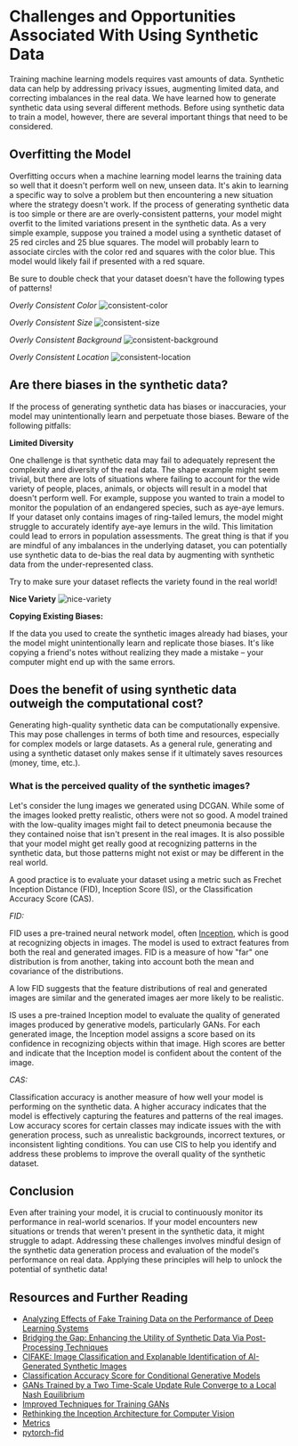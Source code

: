 # Challenges and Opportunities Associated With Using Synthetic Data

Training machine learning models requires vast amounts of data. Synthetic data can help by addressing privacy issues,
augmenting limited data, and correcting imbalances in the real data. We have learned how to generate synthetic data using several different methods.
Before using synthetic data to train a model, however, there are several important things that need to be considered.

## Overfitting the Model

Overfitting occurs when a machine learning model learns the training data so well that it doesn't perform well on new, unseen data.
It's akin to learning a specific way to solve a problem but then encountering a new situation where the strategy doesn't work.
If the process of generating synthetic data is too simple or there are are overly-consistent patterns, your model might overfit to the limited variations
present in the synthetic data. As a very simple example, suppose you trained a model using a synthetic
dataset of 25 red circles and 25 blue squares. The model will probably learn to associate circles with the color red and squares with the color blue. This model
would likely fail if presented with a red square.

<Tip warning="true">
  Be sure to double check that your dataset doesn't have the following types of
  patterns!
</Tip>

_Overly Consistent Color_
![consistent-color](URL)

_Overly Consistent Size_
![consistent-size](URL)

_Overly Consistent Background_
![consistent-background](URL)

_Overly Consistent Location_
![consistent-location](URL)

## Are there biases in the synthetic data?

If the process of generating synthetic data has biases or inaccuracies, your model may unintentionally
learn and perpetuate those biases. Beware of the following pitfalls:

**Limited Diversity**

One challenge is that synthetic data may fail to adequately represent the complexity
and diversity of the real data. The shape example might seem trivial, but there are lots of situations where failing
to account for the wide variety of people, places, animals, or objects will result in a model that doesn't perform well. For
example, suppose you wanted to train a model to monitor the population of an endangered species, such as aye-aye lemurs.  
If your dataset only contains images of ring-tailed lemurs, the model might struggle to accurately identify aye-aye lemurs in the wild.
This limitation could lead to errors in population assessments. The great thing is that if you are mindful of any imbalances in the underlying dataset,
you can potentially use synthetic data to de-bias the real data by augmenting with synthetic data from the under-represented class.

<Tip>
  Try to make sure your dataset reflects the variety found in the real world!
</Tip>

**Nice Variety**
![nice-variety](URL)

**Copying Existing Biases:**

If the data you used to create the synthetic images already had biases, your the model might unintentionally
learn and replicate those biases. It's like copying a friend's notes without realizing they made a mistake
– your computer might end up with the same errors.

## Does the benefit of using synthetic data outweigh the computational cost?

Generating high-quality synthetic data can be computationally expensive. This may pose challenges in terms
of both time and resources, especially for complex models or large datasets. As a general rule, generating and using a synthetic dataset
only makes sense if it ultimately saves resources (money, time, etc.).

### What is the perceived quality of the synthetic images?

Let's consider the lung images we generated using DCGAN. While some of the images looked pretty realistic, others were not
so good. A model trained with the low-quality images might fail to detect pneumonia because the they contained noise that isn't present in the real images.
It is also possible that your model might get really good at recognizing patterns in the synthetic data, but those patterns might not exist
or may be different in the real world.

A good practice is to evaluate your dataset using a metric such as Frechet Inception Distance (FID), Inception Score (IS), or the Classification
Accuracy Score (CAS).

_FID:_

FID uses a pre-trained neural network model, often [Inception](https://huggingface.co/docs/timm/models/inception-v4), which is good at recognizing objects in images.
The model is used to extract features from both the real and generated images.
FID is a measure of how "far" one distribution is from another,
taking into account both the mean and covariance of the distributions.

A low FID suggests that the feature distributions of real and generated images are similar and the generated images aer more likely
to be realistic.

IS uses a pre-trained Inception model to evaluate the quality of generated images produced by generative models, particularly GANs.
For each generated image, the Inception model assigns a score based on its confidence in recognizing objects within that image.
High scores are better and indicate that the Inception model is confident about the content of the image.

_CAS:_

Classification accuracy is another measure of how well your model is performing on the synthetic data. A higher accuracy indicates that the model is effectively
capturing the features and patterns of the real images. Low accuracy scores for certain classes may indicate issues with the with generation process,
such as unrealistic backgrounds, incorrect textures, or inconsistent lighting conditions.
You can use CIS to help you identify and address these problems to improve the overall quality of the synthetic dataset.

## Conclusion

Even after training your model, it is crucial to continuously monitor its performance in real-world scenarios.
If your model encounters new situations or trends that weren't present in the synthetic data, it might struggle to adapt.
Addressing these challenges involves mindful design of the synthetic data generation process and evaluation
of the model's performance on real data. Applying these
principles will help to unlock the potential of synthetic data!

## Resources and Further Reading

- [Analyzing Effects of Fake Training Data on the Performance of Deep Learning Systems](https://arxiv.org/pdf/2303.01268.pdf)
- [Bridging the Gap: Enhancing the Utility of Synthetic Data Via Post-Processing Techniques](https://arxiv.org/pdf/2305.10118.pdf)
- [CIFAKE: Image Classification and Explanable Identification of AI-Generated Synthetic Images](https://arxiv.org/pdf/2303.14126.pdf)
- [Classification Accuracy Score for Conditional Generative Models](https://arxiv.org/abs/1905.10887)
- [GANs Trained by a Two Time-Scale Update Rule Converge to a Local Nash Equilibrium](https://arxiv.org/abs/1706.08500)
- [Improved Techniques for Training GANs](https://arxiv.org/abs/1606.03498)
- [Rethinking the Inception Architecture for Computer Vision](https://arxiv.org/pdf/1512.00567v3.pdf)
- [Metrics](https://github.com/huggingface/community-events/tree/main/huggan/pytorch/metrics)
- [pytorch-fid](https://github.com/mseitzer/pytorch-fid)
